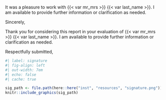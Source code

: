 It was a pleasure to work with {{< var mr_mrs >}} {{< var last_name >}}. I am available to provide further information or clarification as needed.

Sincerely,

<!-- forensic salutation -->

Thank you for considering this report in your evaluation of {{< var mr_mrs >}} {{< var last_name >}}. I am available to provide further information or clarification as needed.

Respectfully submitted,

```r
#| label: signature
#| fig-align: left
#| out-width: 7em
#| echo: false
#| cache: true

sig_path <- file.path(here::here("inst", "resources", "signature.png"))
knitr::include_graphics(sig_path)
```

```{=typst}
#v(2em, weak: true)
#show block: set par(leading: 0.65em)
#block[
*Joey W. Trampush, Ph.D.* \
Chief Neuropsychologist \
Brainworkup Neuropsychology, LLC \
Assistant Professor \
Department of Psychiatry and the Behavioral Sciences \
Keck School of Medicine of USC \
CA License No. PSY29212
]
```

